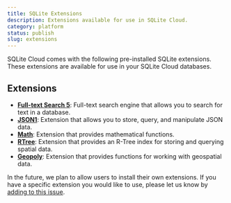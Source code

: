 ```yaml
---
title: SQLite Extensions
description: Extensions available for use in SQLite Cloud.
category: platform
status: publish
slug: extensions
---
```


SQLite Cloud comes with the following pre-installed SQLite extensions. These extensions are available for use in your SQLite Cloud databases.

## Extensions
- **[Full-text Search 5](https://www.sqlite.org/fts5.html)**: Full-text search engine that allows you to search for text in a database.
- **[JSON1](https://www.sqlite.org/json1.html)**: Extension that allows you to store, query, and manipulate JSON data.
- **[Math](https://www.sqlite.org/lang_mathfunc.html)**: Extension that provides mathematical functions.
- **[RTree](https://www.sqlite.org/rtree.html)**: Extension that provides an R-Tree index for storing and querying spatial data.
- **[Geopoly](https://www.sqlite.org/geopoly.html)**: Extension that provides functions for working with geospatial data.

In the future, we plan to allow users to install their own extensions. If you have a specific extension you would like to use, please let us know by [adding to this issue](https://github.com/sqlitecloud/docs/issues/34).